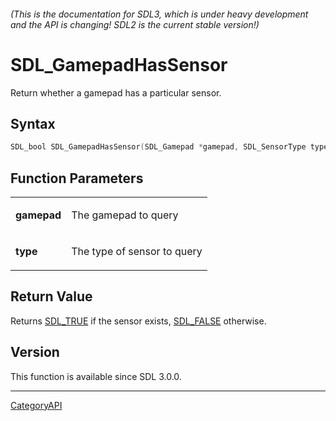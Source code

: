 ====== (This is the documentation for SDL3, which is under heavy development and the API is changing! SDL2 is the current stable version!) ======
= SDL_GamepadHasSensor =

Return whether a gamepad has a particular sensor.

== Syntax ==

<syntaxhighlight lang='c'>
SDL_bool SDL_GamepadHasSensor(SDL_Gamepad *gamepad, SDL_SensorType type);
</syntaxhighlight>

== Function Parameters ==

{|
|'''gamepad'''
|The gamepad to query
|-
|'''type'''
|The type of sensor to query
|}

== Return Value ==

Returns [[SDL_TRUE]] if the sensor exists, [[SDL_FALSE]] otherwise.

== Version ==

This function is available since SDL 3.0.0.

----
[[CategoryAPI]]


